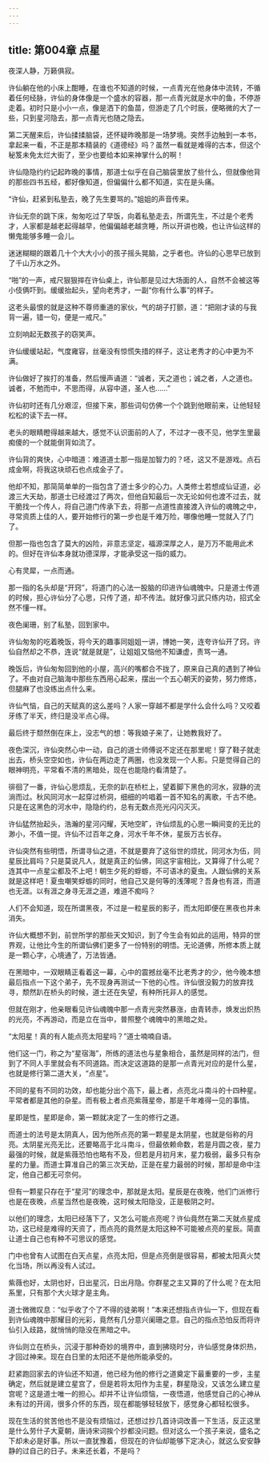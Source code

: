 ```yaml
---
---
---
```

title: 第004章 点星
---





夜深人静，万籁俱寂。

许仙躺在他的小床上酣睡，在谁也不知道的时候，一点青光在他身体中流转，不循着任何经脉，许仙的身体像是一个盛水的容器，那一点青光就是水中的鱼，不停游走着。初时只是小小一点，像是洒下的鱼苗，但游走了几个时辰，便略微的大了一些，只到星河隐去，那一点青光也随之隐去。

第二天醒来后，许仙揉揉脑袋，还怀疑昨晚那是一场梦境。突然手边触到一本书，拿起来一看，不正是那本精装的《道德经》吗？虽然一看就是难得的古本，但这个秘笈未免太烂大街了，至少也要给本如来神掌什么的啊！

许仙隐隐约约记起昨晚的事情，那道士似乎在自己脑袋里放了些什么，但就像他背的那些四书五经，都好像知道，但偏偏什么都不知道，实在是头痛。

“许仙，赶紧到私塾去，晚了先生要骂的。”姐姐的声音传来。

许仙无奈的跳下床，匆匆吃过了早饭，向着私塾走去，所谓先生，不过是个老秀才，人家都是越老起得越早，他偏偏越老越贪睡，所以开讲也晚，也让许仙这样的懒鬼能够多睡一会儿。

迷迷糊糊的跟着几十个大大小小的孩子摇头晃脑，之乎者也。许仙的心思早已放到了千山万水之外。

“啪”的一声，戒尺狠狠摔在许仙桌上，许仙那是见过大场面的人，自然不会被这等小伎俩吓到。缓缓抬起头，望向老秀才，一副“你有什么事”的样子。

这老头最恨的就是这种不尊师重道的家伙，气的胡子打颤，道：“把刚才读的与我背一遍，错一句，便是一戒尺。”

立刻响起无数孩子的窃笑声。

许仙缓缓站起，气度雍容，丝毫没有惊慌失措的样子，这让老秀才的心中更为不满。

许仙做好了挨打的准备，然后慢声诵道：“诚者，天之道也；诚之者，人之道也。诚者，不勉而中，不思而得，从容中道，圣人也……”

许仙初时还有几分艰涩，但接下来，那些词句仿佛一个个跳到他眼前来，让他轻轻松松的读下去一样。

老头的眼睛瞪得越来越大，感觉不认识面前的人了，不过才一夜不见，他学生里最痴傻的一个就能倒背如流了。

许仙背的爽快，心中暗道：难道道士那一指是加智力的？呸，这又不是游戏。点石成金啊，将我这块顽石也点成金子了。

他却不知，那简简单单的一指包含了道士多少的心力。人类修士若想成仙证道，必渡三大天劫，那道士已经渡过了两次，但他自知最后一次无论如何也渡不过去，就干脆找一个传人，将自己道门传承下去，将那一点道性直接渡入许仙的魂魄之中，寻常资质上佳的人，要开始修行的第一步也是千难万险，哪像他睡一觉就入了门了。

但那一指也包含了莫大的凶险，非意志坚定，福源深厚之人，是万万不能用此术的。但好在许仙本身就功德深厚，才能承受这一指的威力。

心有灵犀，一点而通。

那一指的名头却是“开窍”，将道门的心法一股脑的印进许仙魂魄中。只是道士传道的时候，担心许仙分了心思，只传了道，却不传法。就好像习武只练内功，招式全然不懂一样。

夜色阑珊，别了私塾，回到家中。

许仙匆匆的吃着晚饭，将今天的趣事同姐姐一讲，博她一笑，连夸许仙开了窍。许仙自然却之不恭，连说“就是就是”，让姐姐又恼他不知谦虚，责骂一通。

晚饭后，许仙匆匆回到他的小屋，高兴的嘴都合不拢了，原来自己真的遇到了神仙了。不由对自己脑海中那些东西用心起来，摆出一个五心朝天的姿势，努力修炼，但腿麻了也没练出点什么来。

许仙气恼，自己的天赋真的这么差吗？人家一穿越不都是学什么会什么吗？又咬着牙练了半天，终归是没半点心得。

最后终于颓然倒在床上，没志气的想：等我娘子来了，让她教我好了。

夜色深沉，许仙突然心中一动，自己的道士师傅说不定还在那里呢！穿了鞋子就走出去，桥头空空如也，许仙在两边走了两圈，也没发现一个人影。只是觉得自己的眼神明亮，平常看不清的黑暗处，现在也能隐约看清楚了。

徘徊了一番，许仙心思烦乱，无奈的趴在桥栏上，望着脚下黑色的河水，寂静的流淌而过。秋风同河水一起穿过桥洞，细细的吟唱着一首不知名的离歌，千古不绝。只是在这黑色的河水中，隐隐约约，总有无数点亮光闪闪灭灭。

许仙猛然抬起头，浩瀚的星河闪耀，天地空旷，许仙烦乱的心思一瞬间变的无比的渺小，不值一提。许仙不过百年之身，河水千年不休，星辰万古长存。

许仙突然有些明悟，所谓寻仙之道，不就是要弃了这俗世的烦扰，同河水为伍，同星辰比肩吗？只是莫说凡人，就是真正的仙佛，同这宇宙相比，又算得了什么呢？连其中一点星尘都及不上吧！朝生夕死的蜉蝣，不可语冰的夏虫。人跟仙佛的关系就是这样吧！夏虫嘲笑蜉蝣的同时，他自己又是何等的浅薄呢？吾身也有涯，而道也无涯。以有涯之身寻无涯之道，难道不痴吗？

人们不会知道，现在所谓黑夜，不过是一粒星辰的影子，而太阳即便在黑夜也并未消失。

许仙大概想不到，前世所学的那些天文知识，到了今生会有如此的运用，特异的世界观，让他比今生的所谓仙佛们更多了一份特别的明悟。无论道佛，所修本质上就是一颗心字，心境通了，万法皆通。

在黑暗中，一双眼睛正看着这一幕，心中的震撼丝毫不比老秀才的少，他今晚本想最后指点一下这个弟子，先不现身再测试一下他的心性。许仙很没毅力的放弃找寻，颓然趴在桥头的时候，道士还在失望，有种所托非人的感觉。

但就在刚才，他亲眼看见许仙魂魄中那一点青光突然暴涨，由青转赤，焕发出炽热的光亮，不再游动，而是立在当中，普照整个魂魄中的黑暗之处。

“太阳星！真的有人能点亮太阳星吗？”道士喃喃自语。

他们这一门，称之为“星宿海”，所练的道法也与星象相合，虽然是同样的法门，但到了不同人手里就会有不同道路。而决定这道路的是那一点青光对应的是什么星，也就是修行第二道大关，“点星”。

不同的星有不同的功效，却也能分出个高下，最上者，点亮北斗南斗的十四种星。平常者都是其他的杂星。而有极上者点亮紫薇星帝，那是千年难得一见的事情。

星即是性，星即是命，第一颗就决定了一生的修行之道。

而道士的法号是太阴真人，因为他所点亮的第一颗星是太阴星，也就是俗称的月亮。太阴星光亮无比，还要略高于北斗南斗，但最依赖命数，若是月圆之夜，星力最强的时候，就是紫薇恐怕也略有不及，但若是月初月末，星力极弱，最多只有杂星的力量。而道士算准自己的第三次天劫，正是在星力最弱的时候，那却是命中注定，他自己都无可奈何。

但有一颗星只存在于“星河”的理念中，那就是太阳。星辰是在夜晚，他们门派修行也是在夜晚，点星当然也是夜晚，这时候太阳隐没，正是极阴之时。

以他们的理念，太阳已经落下了，又怎么可能点亮呢？许仙竟然在第二天就点星成功，这已经是难得的天资了，而点亮的竟然是太阳这种不可能被点亮的星辰。简直让道士自己也有种不可思议的感觉。

门中也曾有人试图在白天点星，点亮太阳，但是点亮倒是很容易，都被太阳真火焚化当场，所以再没有人试过。

紫薇也好，太阴也好，日出星沉，日出月隐。你群星之主又算的了什么呢？在太阳系里，只有那个大火球才是主角。

道士微微叹息：“似乎收了个了不得的徒弟啊！”本来还想指点许仙一下，但现在看到许仙魂魄中那耀目的光彩，竟然有几分意兴阑珊之意。自己的指点恐怕反而将许仙引入歧路，就悄悄的隐没在黑暗之中。

许仙则立在桥头，沉浸于那种奇妙的境界中，直到拂晓时分，许仙感觉身体炽热，才回过神来。现在白日里的太阳还不是他所能承受的。

赶紧跑回家去的许仙还不知道，他已经为他的修行之道奠定下最重要的一步，主星确定，然后就是建立星宫了，但是若将太阳作为主星，群星隐没，又该怎么建立星宫呢？这是道士唯一的担心。却并不让许仙烦恼，一夜悟道，他感觉自己的心神从未有过的开阔，很多介怀的东西，现在都能够轻轻放下，感觉身心都轻松很多。

现在生活的贫苦他也不是没有烦恼过，还想过抄几首诗词改善一下生活，反正这里是什么劳什子大夏朝，唐诗宋词挨个抄都没问题。但对这么一个孩子来说，盛名之下却未必是好事。所以一直犹豫着，但现在的许仙却能够下定决心，就这么安安静静的过自己的日子。未来还长着，不是吗？